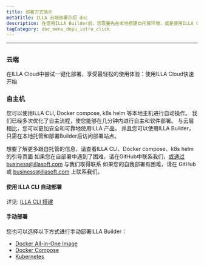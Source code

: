 ```yaml
---
title: 部署方式简介
metaTitle: ILLA 云端部署介绍 doc
description: 在使用ILLA Builder前，您需要先在本地搭建自托管环境，或是使用ILLA Cloud跳过搭建过程，快速使用ILLA产品
tagCategory: doc_menu_depu_intro_click
---
```


* * *

## <Heading hidden>部署方式简介</Heading>

### 云端

在ILLA Cloud中尝试一键化部署，享受最轻松的使用体验：使用ILLA Cloud快速开始

### 自主机

您可以使用ILLA CLI, Docker compose, k8s helm 等本地主机进行自动操作。 我们已经多次优化了自主流程，使您能够在几分钟内进行自主和软件部署。 与云层相比，您可以更加安全和可靠地使用ILLA 产品。 并且您可以使用ILLA Builder，只需在本地托管和部署Builder后访问部署站点。

想要了解更多跟自托管的信息，请查看ILLA CLI、Docker compose、k8s helm 的引导页面
如果您在自部署中遇到了困难，请在GitHub中联系我们，或通过business@illasoft.com 与我们取得联系
如果您的自我部署有困难，请在 GitHub 或 business@illasoft.com 上联系我们。

#### 使用 ILLA CLI 自动部署

详见: [ILLA CLI 搭建](https://www.illacloud.com/zh-CN/docs/illa-cli)

#### 手动部署

您也可以选择以下方式进行手动部署ILLA Builder：

-   [Docker All-in-One Image](https://github.com/illacloud/deply-illa-manualy/blob/main/docker/README.md)
-   [Docker Compose](https://github.com/illacloud/deply-illa-manualy/blob/main/docker-compose/README.md)
-   [Kubernetes](https://github.com/illacloud/deply-illa-manualy/blob/main/kubernetes/README.md)
